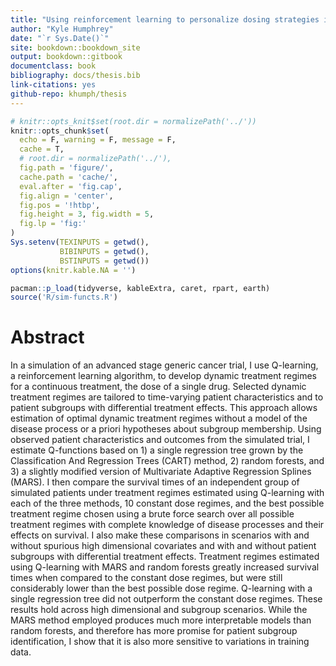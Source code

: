 ```yaml
--- 
title: "Using reinforcement learning to personalize dosing strategies in a simulated cancer trial with high dimensional data"
author: "Kyle Humphrey"
date: "`r Sys.Date()`"
site: bookdown::bookdown_site
output: bookdown::gitbook
documentclass: book
bibliography: docs/thesis.bib
link-citations: yes
github-repo: khumph/thesis
---
```


```r
# knitr::opts_knit$set(root.dir = normalizePath('../'))
knitr::opts_chunk$set(
  echo = F, warning = F, message = F,
  cache = T,
  # root.dir = normalizePath('../'),
  fig.path = 'figure/',
  cache.path = 'cache/',
  eval.after = 'fig.cap',
  fig.align = 'center',
  fig.pos = '!htbp',
  fig.height = 3, fig.width = 5,
  fig.lp = 'fig:'
)
Sys.setenv(TEXINPUTS = getwd(),
           BIBINPUTS = getwd(),
           BSTINPUTS = getwd())
options(knitr.kable.NA = '')
```

```r
pacman::p_load(tidyverse, kableExtra, caret, rpart, earth)
source('R/sim-functs.R')
```

# Abstract

In a simulation of an advanced stage generic cancer trial, I use Q-learning, a reinforcement learning algorithm, to develop dynamic treatment regimes for a continuous treatment, the dose of a single drug. Selected dynamic treatment regimes are tailored to time-varying patient characteristics and to patient subgroups with differential treatment effects. This approach allows estimation of optimal dynamic treatment regimes without a model of the disease process or a priori hypotheses about subgroup membership. Using observed patient characteristics and outcomes from the simulated trial, I estimate Q-functions based on 1) a single regression tree grown by the Classification And Regression Trees (CART) method, 2) random forests, and 3) a slightly modified version of Multivariate Adaptive Regression Splines (MARS). I then compare the survival times of an independent group of simulated patients under treatment regimes estimated using Q-learning with each of the three methods, 10 constant dose regimes, and the best possible treatment regime chosen using a brute force search over all possible treatment regimes with complete knowledge of disease processes and their effects on survival. I also make these comparisons in scenarios with and without spurious high dimensional covariates and with and without patient subgroups with differential treatment effects. Treatment regimes estimated using Q-learning with MARS and random forests greatly increased survival times when compared to the constant dose regimes, but were still considerably lower than the best possible dose regime. Q-learning with a single regression tree did not outperform the constant dose regimes. These results hold across high dimensional and subgroup scenarios. While the MARS method employed produces much more interpretable models than random forests, and therefore has more promise for patient subgroup identification, I show that it is also more sensitive to variations in training data.



